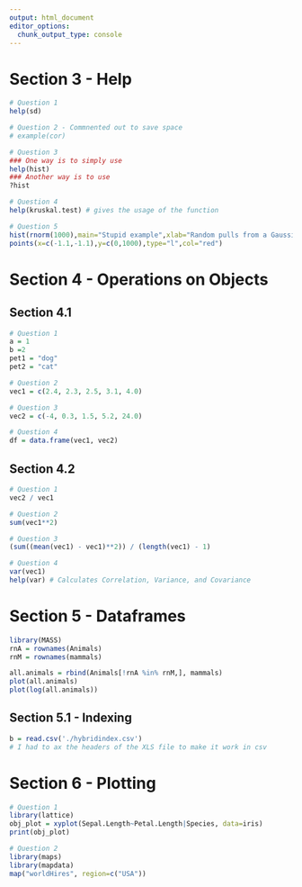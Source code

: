 ```yaml
---
output: html_document
editor_options: 
  chunk_output_type: console
---
```


# Section 3 - Help
```r
# Question 1
help(sd)

# Question 2 - Commnented out to save space
# example(cor)

# Question 3
### One way is to simply use
help(hist)
### Another way is to use
?hist

# Question 4
help(kruskal.test) # gives the usage of the function

# Question 5
hist(rnorm(1000),main="Stupid example",xlab="Random pulls from a Gaussian Dist")
points(x=c(-1.1,-1.1),y=c(0,1000),type="l",col="red")
```


# Section 4 - Operations on Objects
## Section 4.1
```r
# Question 1
a = 1
b =2 
pet1 = "dog"
pet2 = "cat"

# Question 2
vec1 = c(2.4, 2.3, 2.5, 3.1, 4.0)

# Question 3
vec2 = c(-4, 0.3, 1.5, 5.2, 24.0)

# Question 4
df = data.frame(vec1, vec2)
```

## Section 4.2
```r
# Question 1
vec2 / vec1

# Question 2
sum(vec1**2)

# Question 3
(sum((mean(vec1) - vec1)**2)) / (length(vec1) - 1)

# Question 4
var(vec1)
help(var) # Calculates Correlation, Variance, and Covariance 
```


# Section 5 - Dataframes
```r
library(MASS)
rnA = rownames(Animals)
rnM = rownames(mammals)

all.animals = rbind(Animals[!rnA %in% rnM,], mammals)
plot(all.animals)
plot(log(all.animals))
```

## Section 5.1 - Indexing
```r
b = read.csv('./hybridindex.csv')
# I had to ax the headers of the XLS file to make it work in csv


```


# Section 6 - Plotting
```r
# Question 1
library(lattice)
obj_plot = xyplot(Sepal.Length~Petal.Length|Species, data=iris)
print(obj_plot)

# Question 2
library(maps)
library(mapdata)
map("worldHires", region=c("USA"))
```

